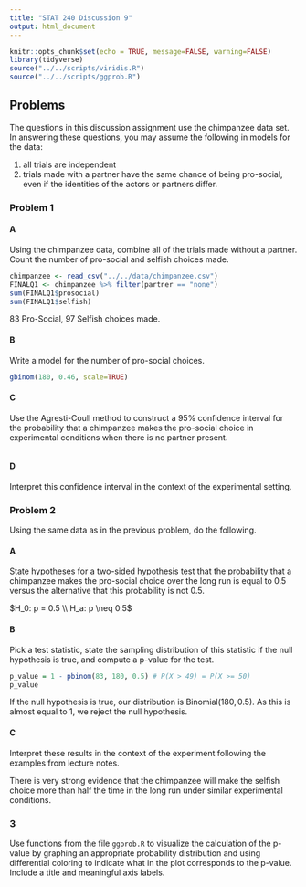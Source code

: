 ```yaml
---
title: "STAT 240 Discussion 9"
output: html_document
---
```


```r
knitr::opts_chunk$set(echo = TRUE, message=FALSE, warning=FALSE)
library(tidyverse)
source("../../scripts/viridis.R")
source("../../scripts/ggprob.R")
```

\newcommand{\E}{\mathsf{E}}
\newcommand{\Var}{\mathsf{Var}}
\renewcommand{\prob}{\mathsf{P}}

## Problems

The questions in this discussion assignment use the chimpanzee data set.
In answering these questions, you may assume the following in models for the data:

1. all trials are independent
2. trials made with a partner have the same chance of being pro-social, even if the identities of the actors or partners differ.

### Problem 1

#### A

Using the chimpanzee data,
combine all of the trials made without a partner.
Count the number of pro-social and selfish choices made.

```r
chimpanzee <- read_csv("../../data/chimpanzee.csv") 
FINALQ1 <- chimpanzee %>% filter(partner == "none")
sum(FINALQ1$prosocial)
sum(FINALQ1$selfish)
```
83 Pro-Social, 97 Selfish choices made.

#### B

Write a model for the number of pro-social choices.

```r
gbinom(180, 0.46, scale=TRUE) 
```

#### C

Use the Agresti-Coull method to construct a 95% confidence interval for the probability that a chimpanzee makes the pro-social choice in experimental conditions when there is no partner present.

```r

```

#### D

Interpret this confidence interval in the context of the experimental setting.

### Problem 2

Using the same data as in the previous problem,
do the following.

#### A

State hypotheses for a two-sided hypothesis test that the probability that a chimpanzee makes the pro-social choice over the long run is equal to 0.5 versus the alternative that this probability is not 0.5.


$H_0: p = 0.5 \\ 
H_a: p \neq 0.5$


#### B

Pick a test statistic, state the sampling distribution of this statistic if the null hypothesis is true,
and compute a p-value for the test.

```r
p_value = 1 - pbinom(83, 180, 0.5) # P(X > 49) = P(X >= 50)
p_value
```
If the null hypothesis is true, our distribution is $\text{Binomial}(180, 0.5)$. As this is almost equal to 1, we reject the null hypothesis. 

#### C

Interpret these results in the context of the experiment following the examples from lecture notes.

There is very strong evidence that the chimpanzee will make the selfish choice more than half the time in the long run under similar experimental conditions. 

### 3

Use functions from the file `ggprob.R` to visualize the calculation of the p-value by graphing an appropriate probability distribution and using differential coloring to indicate what in the plot corresponds to the p-value.
Include a title and meaningful axis labels.

```r

```

